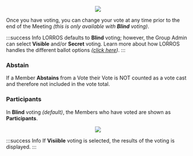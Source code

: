 
<center>
	<img src={useBaseUrl('/img/meetings/voting.gif')} />
</center>

Once you have voting, you can change your vote at any time prior to the end of the Meeting _(this is only available with **Blind** voting)_.

:::success Info
LORROS defaults to **Blind** voting; however, the Group Admin can select **Visible** and/or **Secret** voting.
Learn more about how LORROS handles the different ballot options _([click here](../during/voting#ballot-options))_.
:::

### Abstain

If a Member **Abstains** from a Vote their Vote is NOT counted as a vote cast and therefore not included in the vote total.

### Participants

In **Blind** voting _(default)_, the Members who have voted are shown as **Participants**.

<center>
	<img src={useBaseUrl('/img/meetings/participants.gif')} />
</center>

:::success Info
If **Visiible** voting is selected, the results of the voting is displayed.
:::
